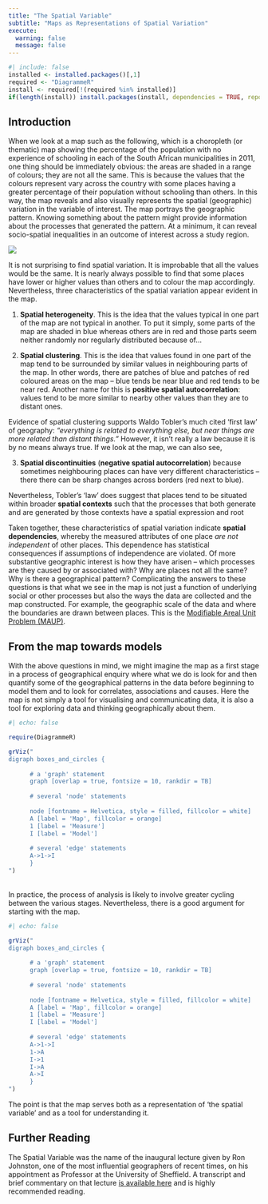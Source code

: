 ---
title: "The Spatial Variable"
subtitle: "Maps as Representations of Spatial Variation"
execute: 
  warning: false
  message: false
---

```{r}
#| include: false
installed <- installed.packages()[,1]
required <- "DiagrammeR"
install <- required[!(required %in% installed)]
if(length(install)) install.packages(install, dependencies = TRUE, repos = "https://cloud.r-project.org")
```

## Introduction

When we look at a map such as the following, which is a choropleth (or thematic) map showing the percentage of the population with no experience of schooling in each of the South African municipalities in 2011, one thing should be immediately obvious: the areas are shaded in a range of colours; they are not all the same. This is because the values that the colours represent vary across the country with some places having a greater percentage of their population without schooling than others. In this way, the map reveals and also visually represents the spatial (geographic) variation in the variable of interest. The map portrays the geographic pattern. Knowing something about the pattern might provide information about the processes that generated the pattern. At a minimum, it can reveal socio-spatial inequalities in an outcome of interest across a study region. 

![](noschool.jpg)

It is not surprising to find spatial variation. It is improbable that all the values would be the same. It is nearly always possible to find that some places have lower or higher values than others and to colour the map accordingly. Nevertheless, three characteristics of the spatial variation appear evident in the map.

1. **Spatial heterogeneity**. This is the idea that the values typical in one part of the map are not typical in another. To put it simply, some parts of the map are shaded in blue whereas others are in red and those parts seem neither randomly nor regularly distributed because of...

2. **Spatial clustering**. This is the idea that values found in one part of the map tend to be surrounded by similar values in neighbouring parts of the map. In other words, there are patches of blue and patches of red coloured areas on the map -- blue tends be near blue and red tends to be near red. Another name for this is **positive spatial autocorrelation**: values tend to be more similar to nearby other values than they are to distant ones.

Evidence of spatial clustering supports Waldo Tobler's much cited 'first law' of geography: *"everything is related to everything else, but near things are more related than distant things."* However, it isn't really a law because it is by no means always true. If we look at the map, we can also see,

3. **Spatial discontinuities** (**negative spatial autocorrelation**) because sometimes neighbouring places can have very different characteristics -- there there can be sharp changes across borders (red next to blue). 

Nevertheless, Tobler's 'law' does suggest that places tend to be situated within broader **spatial contexts** such that the processes that both generate and are generated by those contexts have a spatial expression and root

Taken together, these characteristics of spatial variation indicate **spatial dependencies**, whereby the measured attributes of one place *are not independent* of other places. This dependence has statistical consequences if assumptions of independence are violated. Of more substantive geographic interest is how they have arisen -- which processes are they caused by or associated with? Why are places not all the same? Why is there a geographical pattern? Complicating the answers to these questions is that what we see in the map is not just a function of underlying social or other processes but also the ways the data are collected and the map constructed. For example, the geographic scale of the data and where the boundaries are drawn between places. This is the [Modifiable Areal Unit Problem (MAUP)](https://en.wikipedia.org/wiki/Modifiable_areal_unit_problem){target="_blank"}.

## From the map towards models

With the above questions in mind, we might imagine the map as a first stage in a process of geographical enquiry where what we do is look for and then quantify some of the geographical patterns in the data before beginning to model them and to look for correlates, associations and causes. Here the map is not simply a tool for visualising and communicating data, it is also a tool for exploring data and thinking geographically about them.

```{r}
#| echo: false

require(DiagrammeR)

grViz("
digraph boxes_and_circles {
      
      # a 'graph' statement
      graph [overlap = true, fontsize = 10, rankdir = TB]
      
      # several 'node' statements
      
      node [fontname = Helvetica, style = filled, fillcolor = white]
      A [label = 'Map', fillcolor = orange]
      1 [label = 'Measure']
      I [label = 'Model']
      
      # several 'edge' statements
      A->1->I
      }
")
```

</br>
In practice, the process of analysis is likely to involve greater cycling between the various stages. Nevertheless, there is a good argument for starting with the map.


```{r}
#| echo: false

grViz("
digraph boxes_and_circles {
      
      # a 'graph' statement
      graph [overlap = true, fontsize = 10, rankdir = TB]
      
      # several 'node' statements
      
      node [fontname = Helvetica, style = filled, fillcolor = white]
      A [label = 'Map', fillcolor = orange]
      1 [label = 'Measure']
      I [label = 'Model']
      
      # several 'edge' statements
      A->1->I
      1->A
      I->1
      I->A
      A->I
      }
")
```

The point is that the map serves both as a representation of 'the spatial variable' and as a tool for understanding it.

## Further Reading

The Spatial Variable was the name of the inaugural lecture given by Ron Johnston, one of the most influential geographers of recent times, on his appointment as Professor at the University of Sheffield. A transcript and brief commentary on that lecture [is available here](https://www.tandfonline.com/doi/epub/10.1080/14702541.2022.2089722?needAccess=true){target="_blank"} and is highly recommended reading.


